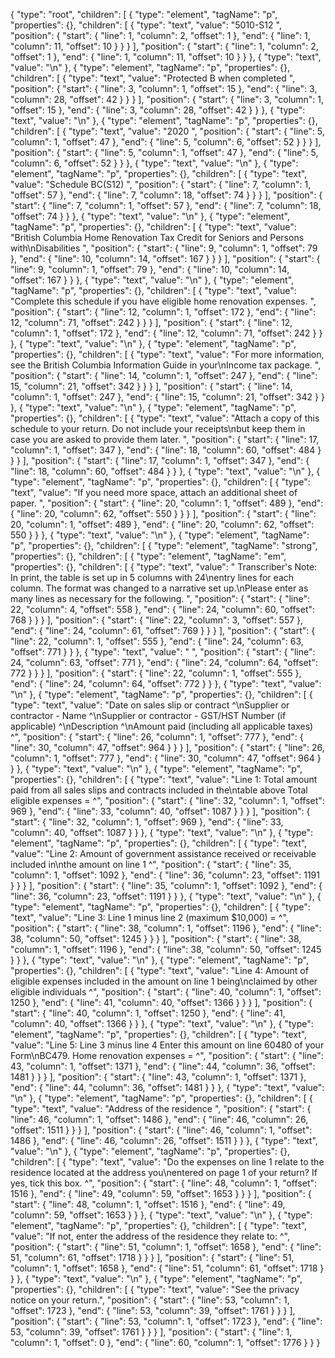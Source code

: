 {
  "type": "root",
  "children": [
    {
      "type": "element",
      "tagName": "p",
      "properties": {},
      "children": [
        {
          "type": "text",
          "value": "5010-S12 ",
          "position": {
            "start": {
              "line": 1,
              "column": 2,
              "offset": 1
            },
            "end": {
              "line": 1,
              "column": 11,
              "offset": 10
            }
          }
        }
      ],
      "position": {
        "start": {
          "line": 1,
          "column": 2,
          "offset": 1
        },
        "end": {
          "line": 1,
          "column": 11,
          "offset": 10
        }
      }
    },
    {
      "type": "text",
      "value": "\n"
    },
    {
      "type": "element",
      "tagName": "p",
      "properties": {},
      "children": [
        {
          "type": "text",
          "value": "Protected B when completed ",
          "position": {
            "start": {
              "line": 3,
              "column": 1,
              "offset": 15
            },
            "end": {
              "line": 3,
              "column": 28,
              "offset": 42
            }
          }
        }
      ],
      "position": {
        "start": {
          "line": 3,
          "column": 1,
          "offset": 15
        },
        "end": {
          "line": 3,
          "column": 28,
          "offset": 42
        }
      }
    },
    {
      "type": "text",
      "value": "\n"
    },
    {
      "type": "element",
      "tagName": "p",
      "properties": {},
      "children": [
        {
          "type": "text",
          "value": "2020 ",
          "position": {
            "start": {
              "line": 5,
              "column": 1,
              "offset": 47
            },
            "end": {
              "line": 5,
              "column": 6,
              "offset": 52
            }
          }
        }
      ],
      "position": {
        "start": {
          "line": 5,
          "column": 1,
          "offset": 47
        },
        "end": {
          "line": 5,
          "column": 6,
          "offset": 52
        }
      }
    },
    {
      "type": "text",
      "value": "\n"
    },
    {
      "type": "element",
      "tagName": "p",
      "properties": {},
      "children": [
        {
          "type": "text",
          "value": "Schedule BC(S12) ",
          "position": {
            "start": {
              "line": 7,
              "column": 1,
              "offset": 57
            },
            "end": {
              "line": 7,
              "column": 18,
              "offset": 74
            }
          }
        }
      ],
      "position": {
        "start": {
          "line": 7,
          "column": 1,
          "offset": 57
        },
        "end": {
          "line": 7,
          "column": 18,
          "offset": 74
        }
      }
    },
    {
      "type": "text",
      "value": "\n"
    },
    {
      "type": "element",
      "tagName": "p",
      "properties": {},
      "children": [
        {
          "type": "text",
          "value": "British Columbia Home Renovation Tax Credit for Seniors and Persons with\nDisabilities ",
          "position": {
            "start": {
              "line": 9,
              "column": 1,
              "offset": 79
            },
            "end": {
              "line": 10,
              "column": 14,
              "offset": 167
            }
          }
        }
      ],
      "position": {
        "start": {
          "line": 9,
          "column": 1,
          "offset": 79
        },
        "end": {
          "line": 10,
          "column": 14,
          "offset": 167
        }
      }
    },
    {
      "type": "text",
      "value": "\n"
    },
    {
      "type": "element",
      "tagName": "p",
      "properties": {},
      "children": [
        {
          "type": "text",
          "value": "Complete this schedule if you have eligible home renovation expenses. ",
          "position": {
            "start": {
              "line": 12,
              "column": 1,
              "offset": 172
            },
            "end": {
              "line": 12,
              "column": 71,
              "offset": 242
            }
          }
        }
      ],
      "position": {
        "start": {
          "line": 12,
          "column": 1,
          "offset": 172
        },
        "end": {
          "line": 12,
          "column": 71,
          "offset": 242
        }
      }
    },
    {
      "type": "text",
      "value": "\n"
    },
    {
      "type": "element",
      "tagName": "p",
      "properties": {},
      "children": [
        {
          "type": "text",
          "value": "For more information, see the British Columbia Information Guide in your\nIncome tax package. ",
          "position": {
            "start": {
              "line": 14,
              "column": 1,
              "offset": 247
            },
            "end": {
              "line": 15,
              "column": 21,
              "offset": 342
            }
          }
        }
      ],
      "position": {
        "start": {
          "line": 14,
          "column": 1,
          "offset": 247
        },
        "end": {
          "line": 15,
          "column": 21,
          "offset": 342
        }
      }
    },
    {
      "type": "text",
      "value": "\n"
    },
    {
      "type": "element",
      "tagName": "p",
      "properties": {},
      "children": [
        {
          "type": "text",
          "value": "Attach a copy of this schedule to your return. Do not include your receipts\nbut keep them in case you are asked to provide them later. ",
          "position": {
            "start": {
              "line": 17,
              "column": 1,
              "offset": 347
            },
            "end": {
              "line": 18,
              "column": 60,
              "offset": 484
            }
          }
        }
      ],
      "position": {
        "start": {
          "line": 17,
          "column": 1,
          "offset": 347
        },
        "end": {
          "line": 18,
          "column": 60,
          "offset": 484
        }
      }
    },
    {
      "type": "text",
      "value": "\n"
    },
    {
      "type": "element",
      "tagName": "p",
      "properties": {},
      "children": [
        {
          "type": "text",
          "value": "If you need more space, attach an additional sheet of paper. ",
          "position": {
            "start": {
              "line": 20,
              "column": 1,
              "offset": 489
            },
            "end": {
              "line": 20,
              "column": 62,
              "offset": 550
            }
          }
        }
      ],
      "position": {
        "start": {
          "line": 20,
          "column": 1,
          "offset": 489
        },
        "end": {
          "line": 20,
          "column": 62,
          "offset": 550
        }
      }
    },
    {
      "type": "text",
      "value": "\n"
    },
    {
      "type": "element",
      "tagName": "p",
      "properties": {},
      "children": [
        {
          "type": "element",
          "tagName": "strong",
          "properties": {},
          "children": [
            {
              "type": "element",
              "tagName": "em",
              "properties": {},
              "children": [
                {
                  "type": "text",
                  "value": " Transcriber's Note: In print, the table is set up in 5 columns with 24\nentry lines for each column. The format was changed to a narrative set up.\nPlease enter as many lines as necessary for the following. ",
                  "position": {
                    "start": {
                      "line": 22,
                      "column": 4,
                      "offset": 558
                    },
                    "end": {
                      "line": 24,
                      "column": 60,
                      "offset": 768
                    }
                  }
                }
              ],
              "position": {
                "start": {
                  "line": 22,
                  "column": 3,
                  "offset": 557
                },
                "end": {
                  "line": 24,
                  "column": 61,
                  "offset": 769
                }
              }
            }
          ],
          "position": {
            "start": {
              "line": 22,
              "column": 1,
              "offset": 555
            },
            "end": {
              "line": 24,
              "column": 63,
              "offset": 771
            }
          }
        },
        {
          "type": "text",
          "value": " ",
          "position": {
            "start": {
              "line": 24,
              "column": 63,
              "offset": 771
            },
            "end": {
              "line": 24,
              "column": 64,
              "offset": 772
            }
          }
        }
      ],
      "position": {
        "start": {
          "line": 22,
          "column": 1,
          "offset": 555
        },
        "end": {
          "line": 24,
          "column": 64,
          "offset": 772
        }
      }
    },
    {
      "type": "text",
      "value": "\n"
    },
    {
      "type": "element",
      "tagName": "p",
      "properties": {},
      "children": [
        {
          "type": "text",
          "value": "Date on sales slip or contract ^\nSupplier or contractor - Name ^\nSupplier or contractor - GST/HST Number (if applicable) ^\nDescription ^\nAmount paid (including all applicable taxes) ^",
          "position": {
            "start": {
              "line": 26,
              "column": 1,
              "offset": 777
            },
            "end": {
              "line": 30,
              "column": 47,
              "offset": 964
            }
          }
        }
      ],
      "position": {
        "start": {
          "line": 26,
          "column": 1,
          "offset": 777
        },
        "end": {
          "line": 30,
          "column": 47,
          "offset": 964
        }
      }
    },
    {
      "type": "text",
      "value": "\n"
    },
    {
      "type": "element",
      "tagName": "p",
      "properties": {},
      "children": [
        {
          "type": "text",
          "value": "Line 1: Total amount paid from all sales slips and contracts included in the\ntable above Total eligible expenses = ^",
          "position": {
            "start": {
              "line": 32,
              "column": 1,
              "offset": 969
            },
            "end": {
              "line": 33,
              "column": 40,
              "offset": 1087
            }
          }
        }
      ],
      "position": {
        "start": {
          "line": 32,
          "column": 1,
          "offset": 969
        },
        "end": {
          "line": 33,
          "column": 40,
          "offset": 1087
        }
      }
    },
    {
      "type": "text",
      "value": "\n"
    },
    {
      "type": "element",
      "tagName": "p",
      "properties": {},
      "children": [
        {
          "type": "text",
          "value": "Line 2: Amount of government assistance received or receivable included in\nthe amount on line 1 ^",
          "position": {
            "start": {
              "line": 35,
              "column": 1,
              "offset": 1092
            },
            "end": {
              "line": 36,
              "column": 23,
              "offset": 1191
            }
          }
        }
      ],
      "position": {
        "start": {
          "line": 35,
          "column": 1,
          "offset": 1092
        },
        "end": {
          "line": 36,
          "column": 23,
          "offset": 1191
        }
      }
    },
    {
      "type": "text",
      "value": "\n"
    },
    {
      "type": "element",
      "tagName": "p",
      "properties": {},
      "children": [
        {
          "type": "text",
          "value": "Line 3: Line 1 minus line 2 (maximum $10,000) = ^",
          "position": {
            "start": {
              "line": 38,
              "column": 1,
              "offset": 1196
            },
            "end": {
              "line": 38,
              "column": 50,
              "offset": 1245
            }
          }
        }
      ],
      "position": {
        "start": {
          "line": 38,
          "column": 1,
          "offset": 1196
        },
        "end": {
          "line": 38,
          "column": 50,
          "offset": 1245
        }
      }
    },
    {
      "type": "text",
      "value": "\n"
    },
    {
      "type": "element",
      "tagName": "p",
      "properties": {},
      "children": [
        {
          "type": "text",
          "value": "Line 4: Amount of eligible expenses included in the amount on line 1 being\nclaimed by other eligible individuals ^",
          "position": {
            "start": {
              "line": 40,
              "column": 1,
              "offset": 1250
            },
            "end": {
              "line": 41,
              "column": 40,
              "offset": 1366
            }
          }
        }
      ],
      "position": {
        "start": {
          "line": 40,
          "column": 1,
          "offset": 1250
        },
        "end": {
          "line": 41,
          "column": 40,
          "offset": 1366
        }
      }
    },
    {
      "type": "text",
      "value": "\n"
    },
    {
      "type": "element",
      "tagName": "p",
      "properties": {},
      "children": [
        {
          "type": "text",
          "value": "Line 5: Line 3 minus line 4 Enter this amount on line 60480 of your Form\nBC479. Home renovation expenses = ^",
          "position": {
            "start": {
              "line": 43,
              "column": 1,
              "offset": 1371
            },
            "end": {
              "line": 44,
              "column": 36,
              "offset": 1481
            }
          }
        }
      ],
      "position": {
        "start": {
          "line": 43,
          "column": 1,
          "offset": 1371
        },
        "end": {
          "line": 44,
          "column": 36,
          "offset": 1481
        }
      }
    },
    {
      "type": "text",
      "value": "\n"
    },
    {
      "type": "element",
      "tagName": "p",
      "properties": {},
      "children": [
        {
          "type": "text",
          "value": "Address of the residence ",
          "position": {
            "start": {
              "line": 46,
              "column": 1,
              "offset": 1486
            },
            "end": {
              "line": 46,
              "column": 26,
              "offset": 1511
            }
          }
        }
      ],
      "position": {
        "start": {
          "line": 46,
          "column": 1,
          "offset": 1486
        },
        "end": {
          "line": 46,
          "column": 26,
          "offset": 1511
        }
      }
    },
    {
      "type": "text",
      "value": "\n"
    },
    {
      "type": "element",
      "tagName": "p",
      "properties": {},
      "children": [
        {
          "type": "text",
          "value": "Do the expenses on line 1 relate to the residence located at the address you\nentered on page 1 of your return? If yes, tick this box. ^",
          "position": {
            "start": {
              "line": 48,
              "column": 1,
              "offset": 1516
            },
            "end": {
              "line": 49,
              "column": 59,
              "offset": 1653
            }
          }
        }
      ],
      "position": {
        "start": {
          "line": 48,
          "column": 1,
          "offset": 1516
        },
        "end": {
          "line": 49,
          "column": 59,
          "offset": 1653
        }
      }
    },
    {
      "type": "text",
      "value": "\n"
    },
    {
      "type": "element",
      "tagName": "p",
      "properties": {},
      "children": [
        {
          "type": "text",
          "value": "If not, enter the address of the residence they relate to: ^",
          "position": {
            "start": {
              "line": 51,
              "column": 1,
              "offset": 1658
            },
            "end": {
              "line": 51,
              "column": 61,
              "offset": 1718
            }
          }
        }
      ],
      "position": {
        "start": {
          "line": 51,
          "column": 1,
          "offset": 1658
        },
        "end": {
          "line": 51,
          "column": 61,
          "offset": 1718
        }
      }
    },
    {
      "type": "text",
      "value": "\n"
    },
    {
      "type": "element",
      "tagName": "p",
      "properties": {},
      "children": [
        {
          "type": "text",
          "value": "See the privacy notice on your return.",
          "position": {
            "start": {
              "line": 53,
              "column": 1,
              "offset": 1723
            },
            "end": {
              "line": 53,
              "column": 39,
              "offset": 1761
            }
          }
        }
      ],
      "position": {
        "start": {
          "line": 53,
          "column": 1,
          "offset": 1723
        },
        "end": {
          "line": 53,
          "column": 39,
          "offset": 1761
        }
      }
    }
  ],
  "position": {
    "start": {
      "line": 1,
      "column": 1,
      "offset": 0
    },
    "end": {
      "line": 60,
      "column": 1,
      "offset": 1776
    }
  }
}
